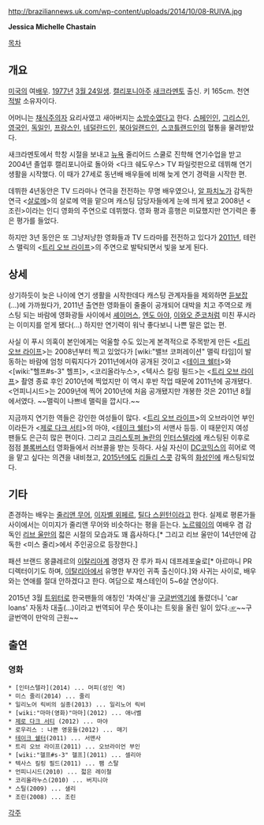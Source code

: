 http://braziliannews.uk.com/wp-content/uploads/2014/10/08-RUIVA.jpg

'''Jessica Michelle Chastain'''

[[목차]]
== 개요 ==
[[미국]]의 여[[배우]]. [[1977년]] [[3월 24일]]생. [[캘리포니아]]주 [[새크라멘토]] 출신. 키 165cm. 천연 [[적발]] 소유자이다.

어머니는 [[채식주의자]] 요리사였고 새아버지는 [[소방관|소방수]]였다고 한다. [[스페인]]인, [[그리스]]인, [[영국인]], [[독일]]인, [[프랑스인]], [[네덜란드]]인, [[북아일랜드]]인, [[스코틀랜드]]인의 혈통을 물려받았다. 

새크라멘토에서 학창 시절을 보내고 [[뉴욕]] 줄리어드 스쿨로 진학해 연기수업을 받고 2004년 졸업후 캘리포니아로 돌아와 <다크 쉐도우스> TV 파일럿판으로 데뷔해 연기 생활을 시작했다. 이 때가 27세로 동년배 배우들에 비해 늦게 연기 경력을 시작한 편.

데뷔한 4년동안은 TV 드라마나 연극을 전전하는 무명 배우였으나, [[알 파치노]]가 감독한 연극 <[[살로메]]>의 살로메 역을 맡으며 캐스팅 담당자들에게 눈에 띄게 됐고 2008년 <조린>이라는 인디 영화의 주연으로 데뷔했다. 영화 평과 흥행은 미묘했지만 연기력은 좋은 평가를 들었다.

하지만 3년 동안은 또 그냥저냥한 영화들과 TV 드라마를 전전하고 있다가 [[2011년]], 테런스 맬릭의 <[[트리 오브 라이프(영화)|트리 오브 라이프]]>의 주연으로 발탁되면서 빛을 보게 된다.

== 상세 ==
상기하듯이 늦은 나이에 연기 생활을 시작한데다 캐스팅 관계자들을 제외하면 [[듣보잡]](…)에 가까웠다가, 2011년 출연한 영화들이 줄줄이 공개되어 대박을 치고 주역으로 캐스팅 되는 바람에 영화광들 사이에서 [[셰이머스]], [[엔도 아야]], [[이와오 준코]]처럼 미친 푸시라는 이미지를 얻게 됐다(…) 하지만 연기력이 워낙 좋다보니 나쁜 말은 없는 편. 

사실 이 푸시 의혹이 본인에게는 억울할 수도 있는게 본격적으로 주목받게 만든 <[[트리 오브 라이프(영화)|트리 오브 라이프]]>는 2008년부터 찍고 있었다가 [wiki:"밸브 코퍼레이션" 맬릭 타임]이 발동하는 바람에 엄청 미뤄지다가 2011년에서야 공개된 것이고 <[[테이크 쉘터]]>와 <[wiki:"헬프#s-3" 헬프]>, <코리올라누스>, <텍사스 킬링 필드>는 <[[트리 오브 라이프(영화)|트리 오브 라이프]]> 촬영 종료 후인 2010년에 찍었지만 이 역시 후반 작업 때문에 2011년에 공개됐다. <언피니시드>는 2009년에 찍어 2010년에 처음 공개됐지만 개봉한 것은 2011년 8월에서였다. ~~맬릭이 나쁘네 맬릭을 깝시다.~~

지금까지 연기한 역들은 강인한 여성들이 많다. <[[트리 오브 라이프(영화)|트리 오브 라이프]]>의 오브라이언 부인이라든가 <[[제로 다크 서티]]>의 마야, <[[테이크 쉘터]]>의 서맨사 등등. 이 때문인지 여성 팬들도 은근히 많은 편이다. 그리고 [[크리스토퍼 놀란]]의 [[인터스텔라]]에 캐스팅된 이후로 점점 [[블록버스터]] 영화들에서 러브콜을 받는 듯하다. 사실 자신이 [[DC코믹스]]의 히어로 역을 맡고 싶다는 의견을 내비쳤고, [[2015년]]에도 [[리들리 스콧]] 감독의 [[화성인]]에 캐스팅되었다.

== 기타 ==
존경하는 배우는 [[줄리앤 무어]], [[이자벨 위페르]], [[틸다 스윈턴]]이라고 한다. 실제로 평론가들 사이에서는 이미지가 줄리앤 무어와 비슷하다는 평을 듣는다. [[노르웨이]]의 여배우 겸 감독인 [[리브 울만]]의 젋은 시절의 모습과도 꽤 흡사하다.[* 그리고 리브 울만이 14년만에 감독한 <미스 줄리>에서 주인공으로 등장한다.]

패션 브랜드 몽클레르의 [[이탈리아]]계 경영자 잔 루카 파시 데프레포술로[* 아르마니 PR 디렉터이기도 하며, [[이탈리아]]에서 유명한 부자인 귀족 출신이다.]와 사귀는 사이로, 배우와는 연애를 절대 안하겠다고 한다. 여담으로 채스테인이 5~6살 연상이다.

2015년 3월 [[트위터]]로 한국팬들의 애칭인 '차여신'을 [[구글번역기]]에 돌렸더니 'car loans' 자동차 대출(...)이라고 번역되어 무슨 뜻이냐는 트윗을 올린 일이 있다.[http://goo.gl/GChmDo ☞]~~구글번역이 만악의 근원~~

== 출연 ==
=== 영화 ===
 * [인터스텔라](2014) ... 머피(성인 역)
 * 미스 줄리(2014) ... 줄리
 * 일리노어 릭비의 실종(2013) ... 일리노어 릭비
 * [wiki:"마마(영화)"마마](2012) ... 애너벨
 * [[제로 다크 서티]] (2012) ... 마야
 * 로우리스 : 나쁜 영웅들(2012) ... 매기
 * [[테이크 쉘터]](2011) ... 서맨사
 * 트리 오브 라이프(2011) ... 오브라이언 부인
 * [wiki:"헬프#s-3" 헬프](2011) ... 셀리아
 * 텍사스 킬링 필드(2011) ... 팸 스탈
 * 언피니시드(2010) ... 젋은 레이철
 * 코리올라누스(2010) ... 버지니아
 * 스틸(2009) ... 샐리
 * 조린(2008) ... 조린

[[각주]]
